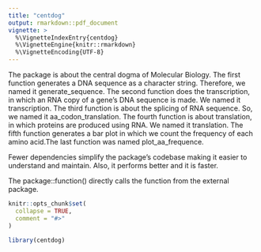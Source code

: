 ```yaml
---
title: "centdog"
output: rmarkdown::pdf_document
vignette: >
  %\VignetteIndexEntry{centdog}
  %\VignetteEngine{knitr::rmarkdown}
  %\VignetteEncoding{UTF-8}
---
```

The package is about the central dogma of Molecular Biology. The first function generates a DNA sequence as a character string. Therefore, we named it generate_sequence. The second function does the transcription, in which an RNA copy of a gene's DNA sequence is made. We named it transcription. The third function is about the splicing of RNA sequence. So, we named it aa_codon_translation. The fourth function is about translation, in which proteins are produced using RNA. We named it translation. The fifth function generates a bar plot in which we count the frequency of each amino acid.The last function was named plot_aa_frequence.

Fewer dependencies simplify the package's codebase making it easier to understand and maintain. Also, it performs better and it is faster.

The package::function() directly calls the function from the external package.
```r
knitr::opts_chunk$set(
  collapse = TRUE,
  comment = "#>"
)
```

```r
library(centdog)
```
